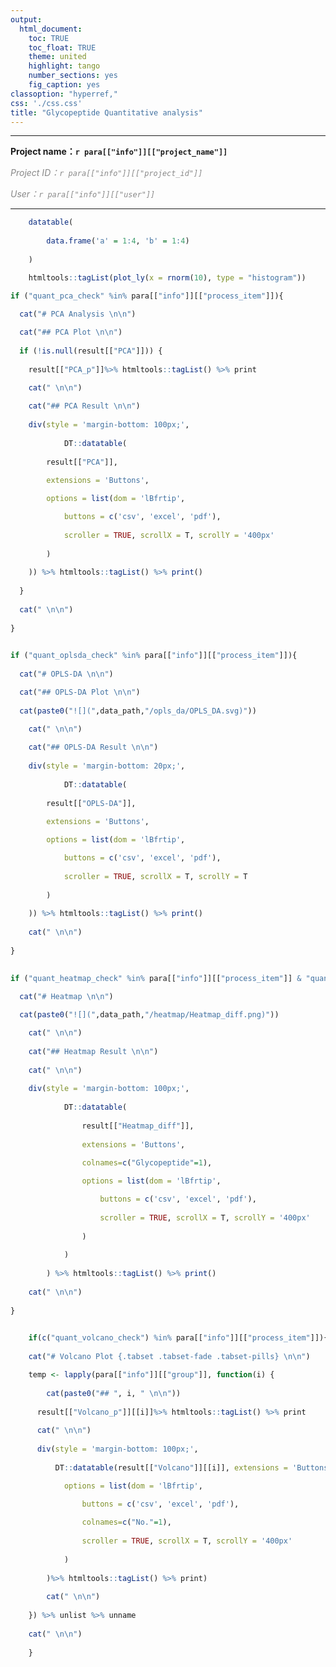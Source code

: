 ```yaml
---
output: 
  html_document:
    toc: TRUE
    toc_float: TRUE
    theme: united
    highlight: tango
    number_sections: yes
    fig_caption: yes
classoption: "hyperref,"
css: './css.css'
title: "Glycopeptide Quantitative analysis"
---
```


-----------------------------------------------

<span style="">**Project name：`r para[["info"]][["project_name"]]`**</span>

<span style="color: #888888;">*Project ID：`r para[["info"]][["project_id"]]`*</span>

<span style="color: #888888;">*User：`r para[["info"]][["user"]]`*</span>

-----------------------------------------------

```r

	datatable(
	
		data.frame('a' = 1:4, 'b' = 1:4)
	
	)

```

```r

	htmltools::tagList(plot_ly(x = rnorm(10), type = "histogram"))

```

```r

if ("quant_pca_check" %in% para[["info"]][["process_item"]]){
  
  cat("# PCA Analysis \n\n")

  cat("## PCA Plot \n\n")
  
  if (!is.null(result[["PCA"]])) {
    
    result[["PCA_p"]]%>% htmltools::tagList() %>% print

	cat(" \n\n")
	
	cat("## PCA Result \n\n")
	
	div(style = 'margin-bottom: 100px;',
		
			DT::datatable(
	
		result[["PCA"]], 
		
		extensions = 'Buttons',

		options = list(dom = 'lBfrtip', 

			buttons = c('csv', 'excel', 'pdf'),
		
			scroller = TRUE, scrollX = T, scrollY = '400px'
		
		)
	
	)) %>% htmltools::tagList() %>% print()
    
  }
  
  cat(" \n\n")
  
}
	
```

```r

if ("quant_oplsda_check" %in% para[["info"]][["process_item"]]){
  
  cat("# OPLS-DA \n\n")

  cat("## OPLS-DA Plot \n\n")
  
  cat(paste0("![](",data_path,"/opls_da/OPLS_DA.svg)"))

	cat(" \n\n")
	
	cat("## OPLS-DA Result \n\n")
	
	div(style = 'margin-bottom: 20px;',
		
			DT::datatable(
	
		result[["OPLS-DA"]], 
		
		extensions = 'Buttons',

		options = list(dom = 'lBfrtip', 

			buttons = c('csv', 'excel', 'pdf'),
		
			scroller = TRUE, scrollX = T, scrollY = T
		
		)
	
	)) %>% htmltools::tagList() %>% print()
	
	cat(" \n\n")
  
}
	
```

```r

if ("quant_heatmap_check" %in% para[["info"]][["process_item"]] & "quant_volcano_check" %in% para[["info"]][["process_item"]]){
  
  cat("# Heatmap \n\n")

  cat(paste0("![](",data_path,"/heatmap/Heatmap_diff.png)"))

	cat(" \n\n")
	
	cat("## Heatmap Result \n\n")
	
	cat(" \n\n")
	
	div(style = 'margin-bottom: 100px;',
		
			DT::datatable(
			
				result[["Heatmap_diff"]], 
				
				extensions = 'Buttons',
				
				colnames=c("Glycopeptide"=1),

				options = list(dom = 'lBfrtip', 

					buttons = c('csv', 'excel', 'pdf'),
				
					scroller = TRUE, scrollX = T, scrollY = '400px'
				
				)
			
			)
		
		) %>% htmltools::tagList() %>% print()
	
	cat(" \n\n")
  
}
	
```

```r
	
	if(c("quant_volcano_check") %in% para[["info"]][["process_item"]]){
	  
	cat("# Volcano Plot {.tabset .tabset-fade .tabset-pills} \n\n")

	temp <- lapply(para[["info"]][["group"]], function(i) {
	
		cat(paste0("## ", i, " \n\n"))
	  
	  result[["Volcano_p"]][[i]]%>% htmltools::tagList() %>% print
	  
	  cat(" \n\n")
	
	  div(style = 'margin-bottom: 100px;',
	      
	      DT::datatable(result[["Volcano"]][[i]], extensions = 'Buttons',

			options = list(dom = 'lBfrtip', 

				buttons = c('csv', 'excel', 'pdf'),
				
				colnames=c("No."=1),
				
				scroller = TRUE, scrollX = T, scrollY = '400px'
				
			)
			
		)%>% htmltools::tagList() %>% print)
	  
		cat(" \n\n")
	
	}) %>% unlist %>% unname
	
	cat(" \n\n")
	  
	}

```